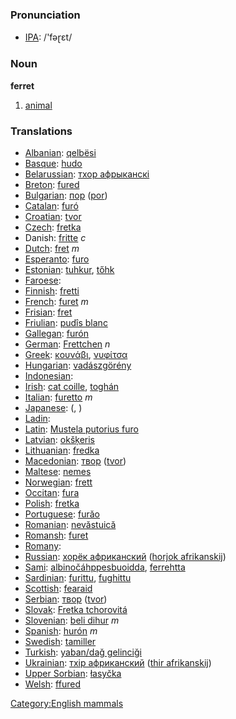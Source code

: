 === Pronunciation ===
*[[w:IPA|IPA]]: /'fəɽɛt/

=== Noun ===

'''ferret'''

# [[animal]]

=== Translations ===

*[[Albanian]]: [[qelbësi]]
*[[Basque]]: [[hudo]]
*[[Belarussian]]: [[тхор афрыканскі]]
*[[Breton]]: [[fured]]
*[[Bulgarian]]: [[пор]] ([[por]])
*[[Catalan]]: [[furó]]
*[[Croatian]]: [[tvor]]
*[[Czech]]: [[fretka]]
*Danish: [[fritte]] ''c''
*[[Dutch]]: [[fret]] ''m''
*[[Esperanto]]: [[furo]]
*[[Estonian]]: [[tuhkur]], [[tőhk]]
*[[Faroese]]: [[]]
*[[Finnish]]: [[fretti]]
*[[French]]: [[furet]] ''m''
*[[Frisian]]: [[fret]]
*[[Friulian]]: [[pudîs blanc]]
*[[Gallegan]]: [[furón]]
*[[German]]: [[Frettchen]] ''n''
*[[Greek]]: [[κουνάβι]], [[νυφίτσα]] '' ''
*[[Hungarian]]: [[vadászgörény]]
*[[Indonesian]]: [[]]
*[[Irish]]: [[cat coille]], [[toghán]]
*[[Italian]]: [[furetto]] ''m''
*[[Japanese]]: [[]] ([[]], )
*[[Ladin]]: [[]]
*[[Latin]]: [[Mustela putorius furo]] '' ''
*[[Latvian]]: [[okšķeris]]
*[[Lithuanian]]: [[fredka]]
*[[Macedonian]]: [[твор]] ([[tvor]])
*[[Maltese]]: [[nemes]]
*[[Norwegian]]: [[frett]]
*[[Occitan]]: [[fura]]
*[[Polish]]: [[fretka]] '' ''
*[[Portuguese]]: [[furăo]]
*[[Romanian]]: [[nevăstuică]]
*[[Romansh]]: [[furet]]
*[[Romany]]: [[]]
*[[Russian]]: [[хорёк африканский]] ([[horjok afrikanskij]]) '' ''
*[[Sami]]: [[albinočáhppesbuoidda]], [[ferrehtta]]
*[[Sardinian]]: [[furittu]], [[fughittu]]
*[[Scottish]]: [[fearaid]]
*[[Serbian]]: [[твор]] ([[tvor]])
*[[Slovak]]: [[Fretka tchorovitá]]
*[[Slovenian]]: [[beli dihur]] ''m''
*[[Spanish]]: [[hurón]] ''m''
*[[Swedish]]: [[tamiller]]
*[[Turkish]]: [[yaban/dağ gelinciği]]
*[[Ukrainian]]: [[тхiр африканский]] ([[thir afrikanskij]])
*[[Upper Sorbian]]: [[łasyčka]]
*[[Welsh]]: [[ffured]]

[[Category:English mammals]]